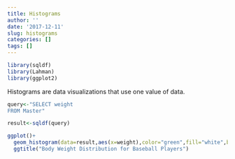 ```yaml
---
title: Histograms
author: ''
date: '2017-12-11'
slug: histograms
categories: []
tags: []
---
```


```r
library(sqldf)
library(Lahman)
library(ggplot2)
```

Histograms are data visualizations that use one value of data.

```r
query<-"SELECT weight
FROM Master"

result<-sqldf(query)

ggplot()+
  geom_histogram(data=result,aes(x=weight),color="green",fill="white",bins=50)+
  ggtitle("Body Weight Distribution for Baseball Players")
```

